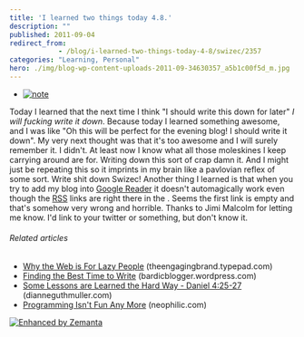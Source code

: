 ```yaml
---
title: 'I learned two things today 4.8.'
description: ""
published: 2011-09-04
redirect_from: 
            - /blog/i-learned-two-things-today-4-8/swizec/2357
categories: "Learning, Personal"
hero: ./img/blog-wp-content-uploads-2011-09-34630357_a5b1c00f5d_m.jpg
---
```

- [![note](./img/blog-wp-content-uploads-2011-09-34630357_a5b1c00f5d_m.jpg "note")](http://www.flickr.com/photos/54276164@N00/34630357)

Today I learned that the next time I think &quot;I should write this down for later&quot; _I will fucking write it down_. Because today I learned something awesome, and I was like &quot;Oh this will be perfect for the evening blog! I should write it down&quot;. My very next thought was that it&#x27;s too awesome and I will surely remember it. I didn&#x27;t. At least now I know what all those moleskines I keep carrying around are for. Writing down this sort of crap damn it. And I might just be repeating this so it imprints in my brain like a pavlovian reflex of some sort. Write shit down Swizec! Another thing I learned is that when you try to add my blog into [Google Reader](http://www.google.com/reader "Google Reader") it doesn&#x27;t automagically work even though the [RSS](http://en.wikipedia.org/wiki/RSS "RSS") links are right there in the . Seems the first link is empty and that&#x27;s somehow very wrong and horrible. Thanks to Jimi Malcolm for letting me know. I&#x27;d link to your twitter or something, but don&#x27;t know it.

###### Related articles

- [Why the Web is For Lazy People](http://theengagingbrand.typepad.com/the_engaging_brand_/2011/08/why-the-web-is-for-lazy-people.html) (theengagingbrand.typepad.com)
- [Finding the Best Time to Write](http://bardicblogger.wordpress.com/2011/09/03/finding-the-best-time-to-write/) (bardicblogger.wordpress.com)
- [Some Lessons are Learned the Hard Way - Daniel 4:25-27](http://dianneguthmuller.com/2011/09/03/some-lessons-are-learned-the-hard-way%25e2%2580%2594daniel-425-27-2/) (dianneguthmuller.com)
- [Programming Isn&#x27;t Fun Any More](http://www.neophilic.com/b2evo/blogs/blog4.php/2011/09/02/programming-isnt-fun-any-more) (neophilic.com)

[![Enhanced by Zemanta](http://img.zemanta.com/zemified_e.png?x-id=791f2ad4-2182-4a3f-80e5-a47461ea82d4)](http://www.zemanta.com/ "Enhanced by Zemanta")